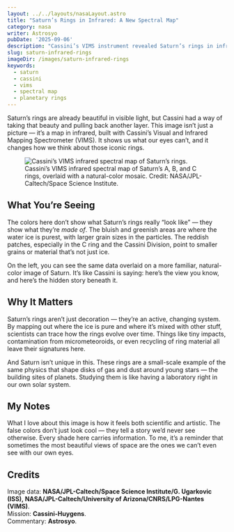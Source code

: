 ```yaml
---
layout: ../../layouts/nasaLayout.astro
title: "Saturn’s Rings in Infrared: A New Spectral Map"
category: nasa
writer: Astrosyo
pubDate: '2025-09-06'
description: "Cassini’s VIMS instrument revealed Saturn’s rings in infrared light, showing regions of pure water ice and variations in grain size across the A, B, and C rings."
slug: saturn-infrared-rings
imageDir: /images/saturn-infrared-rings
keywords:
  - saturn
  - cassini
  - vims
  - spectral map
  - planetary rings
---
```


<section class="introduction-text">
  <p>
    Saturn’s rings are already beautiful in visible light, but Cassini had a way of
    taking that beauty and pulling back another layer.  
    This image isn’t just a picture — it’s a map in infrared, built with Cassini’s
    Visual and Infrared Mapping Spectrometer (VIMS). It shows us what our eyes can’t,
    and it changes how we think about those iconic rings.
  </p>
</section>

<section class="intro">
  <figure class="nasa-figure centered_flex">
    <img
      src={`${frontmatter.imageDir}/cover.webp`}
      alt="Cassini’s VIMS infrared spectral map of Saturn’s rings."
      class="nasa-image"
    />
    <figcaption>
      Cassini’s VIMS infrared spectral map of Saturn’s A, B, and C rings, overlaid with a
      natural-color mosaic. Credit: NASA/JPL-Caltech/Space Science Institute.
    </figcaption>
  </figure>
</section>

<section class="details">
  <h2>What You’re Seeing</h2>
  <p>
    The colors here don’t show what Saturn’s rings really “look like” — they show what
    they’re <em>made of</em>. The bluish and greenish areas are where the water ice is
    purest, with larger grain sizes in the particles. The reddish patches, especially in
    the C ring and the Cassini Division, point to smaller grains or material that’s not
    just ice.
  </p>
  <p>
    On the left, you can see the same data overlaid on a more familiar, natural-color
    image of Saturn. It’s like Cassini is saying: here’s the view you know, and here’s
    the hidden story beneath it.
  </p>
</section>

<section class="context">
  <h2>Why It Matters</h2>
  <p>
    Saturn’s rings aren’t just decoration — they’re an active, changing system. By
    mapping out where the ice is pure and where it’s mixed with other stuff, scientists
    can trace how the rings evolve over time. Things like tiny impacts, contamination
    from micrometeoroids, or even recycling of ring material all leave their signatures
    here.
  </p>
  <p>
    And Saturn isn’t unique in this. These rings are a small-scale example of the same
    physics that shape disks of gas and dust around young stars — the building sites of
    planets. Studying them is like having a laboratory right in our own solar system.
  </p>
</section>

<section class="notes">
  <h2>My Notes</h2>
  <p>
    What I love about this image is how it feels both scientific and artistic. The false
    colors don’t just look cool — they tell a story we’d never see otherwise. Every shade
    here carries information. To me, it’s a reminder that sometimes the most beautiful
    views of space are the ones we can’t even see with our own eyes.
  </p>
</section>

<section class="credits">
  <h2>Credits</h2>
  <p>
    Image data: <strong>NASA/JPL-Caltech/Space Science Institute/G. Ugarkovic (ISS),
    NASA/JPL-Caltech/University of Arizona/CNRS/LPG-Nantes (VIMS)</strong>.<br/>
    Mission: <strong>Cassini-Huygens</strong>.<br/>
    Commentary: <strong>Astrosyo</strong>.
  </p>
</section>